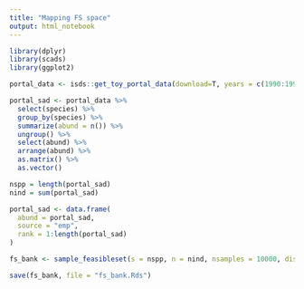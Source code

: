 ```yaml
---
title: "Mapping FS space"
output: html_notebook
---
```


```r
library(dplyr)
library(scads)
library(ggplot2)
```

```r
portal_data <- isds::get_toy_portal_data(download=T, years = c(1990:1995))

portal_sad <- portal_data %>%
  select(species) %>%
  group_by(species) %>%
  summarize(abund = n()) %>%
  ungroup() %>%
  select(abund) %>%
  arrange(abund) %>%
  as.matrix() %>%
  as.vector()

nspp = length(portal_sad)
nind = sum(portal_sad)

portal_sad <- data.frame(
  abund = portal_sad,
  source = "emp",
  rank = 1:length(portal_sad)
)

```

```r

fs_bank <- sample_feasibleset(s = nspp, n = nind, nsamples = 10000, distinct = TRUE)

save(fs_bank, file = "fs_bank.Rds")
```